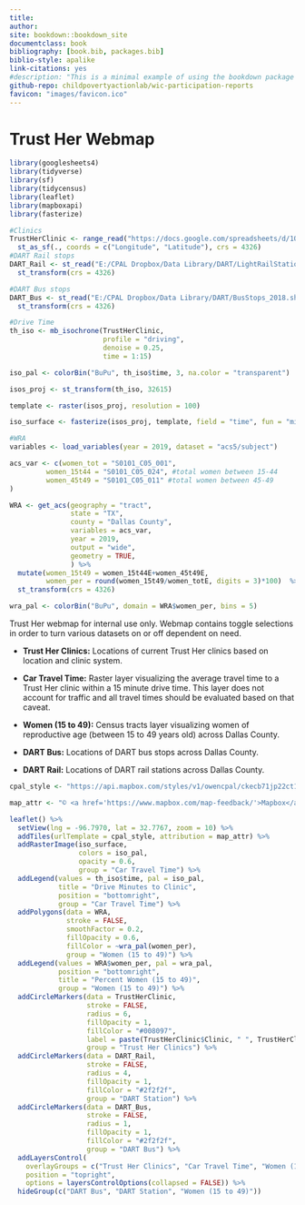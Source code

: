 ```yaml
---
title:
author:
site: bookdown::bookdown_site
documentclass: book
bibliography: [book.bib, packages.bib]
biblio-style: apalike
link-citations: yes
#description: "This is a minimal example of using the bookdown package to write a book. The output format for this example is bookdown::gitbook."
github-repo: childpovertyactionlab/wic-participation-reports
favicon: "images/favicon.ico"
---
```


# Trust Her Webmap {-}

```r
library(googlesheets4)
library(tidyverse)
library(sf)
library(tidycensus)
library(leaflet)
library(mapboxapi)
library(fasterize)

#Clinics
TrustHerClinic <- range_read("https://docs.google.com/spreadsheets/d/1QSeMpSoZRFPMW4l4P3k0LE_brDKARhGXrGgrkD83FsQ/edit#gid=472929183", sheet = "Clinic Sites Master") %>%
  st_as_sf(., coords = c("Longitude", "Latitude"), crs = 4326)
#DART Rail stops
DART_Rail <- st_read("E:/CPAL Dropbox/Data Library/DART/LightRailStations.shp") %>%
  st_transform(crs = 4326)

#DART Bus stops
DART_Bus <- st_read("E:/CPAL Dropbox/Data Library/DART/BusStops_2018.shp") %>%
  st_transform(crs = 4326)

#Drive Time
th_iso <- mb_isochrone(TrustHerClinic,
                       profile = "driving",
                       denoise = 0.25,
                       time = 1:15)

iso_pal <- colorBin("BuPu", th_iso$time, 3, na.color = "transparent")

isos_proj <- st_transform(th_iso, 32615)

template <- raster(isos_proj, resolution = 100)

iso_surface <- fasterize(isos_proj, template, field = "time", fun = "min")

#WRA
variables <- load_variables(year = 2019, dataset = "acs5/subject")

acs_var <- c(women_tot = "S0101_C05_001",
         women_15t44 = "S0101_C05_024", #total women between 15-44
         women_45t49 = "S0101_C05_011" #total women between 45-49
)

WRA <- get_acs(geography = "tract",
               state = "TX",
               county = "Dallas County",
               variables = acs_var,
               year = 2019,
               output = "wide",
               geometry = TRUE,
               ) %>%
  mutate(women_15t49 = women_15t44E+women_45t49E,
         women_per = round(women_15t49/women_totE, digits = 3)*100)  %>%
  st_transform(crs = 4326)

wra_pal <- colorBin("BuPu", domain = WRA$women_per, bins = 5)
```

Trust Her webmap for internal use only.
Webmap contains toggle selections in order to turn various datasets on or off dependent on need. 

* **Trust Her Clinics:** Locations of current Trust Her clinics based on location and clinic system.

* **Car Travel Time:** Raster layer visualizing the average travel time to a Trust Her clinic within a 15 minute drive time. This layer does not account for traffic and all travel times should be evaluated based on that caveat.

* **Women (15 to 49):** Census tracts layer visualizing women of reproductive age (between 15 to 49 years old) across Dallas County.

* **DART Bus:** Locations of DART bus stops across Dallas County.

* **DART Rail:** Locations of DART rail stations across Dallas County.

```r
cpal_style <- "https://api.mapbox.com/styles/v1/owencpal/ckecb71jp22ct19qc1id28jku/tiles/256/{z}/{x}/{y}@2x?access_token=pk.eyJ1Ijoib3dlbmNwYWwiLCJhIjoiY2tlYnR3emdxMGNhZzMwb2EzZWR4ajloNCJ9.P7Mujz8F3Rssq5-Q6dcvMw"

map_attr <- "© <a href='https://www.mapbox.com/map-feedback/'>Mapbox</a> Basemap © <a href='https://childpovertyactionlab.org/'>Child Poverty Action Lab</a>"

leaflet() %>%
  setView(lng = -96.7970, lat = 32.7767, zoom = 10) %>%
  addTiles(urlTemplate = cpal_style, attribution = map_attr) %>%
  addRasterImage(iso_surface, 
                 colors = iso_pal, 
                 opacity = 0.6,
                 group = "Car Travel Time") %>%
  addLegend(values = th_iso$time, pal = iso_pal,
            title = "Drive Minutes to Clinic",
            position = "bottomright",
            group = "Car Travel Time") %>%
  addPolygons(data = WRA,
              stroke = FALSE, 
              smoothFactor = 0.2, 
              fillOpacity = 0.6,
              fillColor = ~wra_pal(women_per),
              group = "Women (15 to 49)") %>%
  addLegend(values = WRA$women_per, pal = wra_pal,
            position = "bottomright",
            title = "Percent Women (15 to 49)",
            group = "Women (15 to 49)") %>%
  addCircleMarkers(data = TrustHerClinic,
                   stroke = FALSE,
                   radius = 6,
                   fillOpacity = 1,
                   fillColor = "#008097",
                   label = paste(TrustHerClinic$Clinic, " ", TrustHerClinic$System),
                   group = "Trust Her Clinics") %>%
  addCircleMarkers(data = DART_Rail,
                   stroke = FALSE,
                   radius = 4,
                   fillOpacity = 1,
                   fillColor = "#2f2f2f",
                   group = "DART Station") %>%
  addCircleMarkers(data = DART_Bus,
                   stroke = FALSE,
                   radius = 1,
                   fillOpacity = 1,
                   fillColor = "#2f2f2f",
                   group = "DART Bus") %>%
  addLayersControl(
    overlayGroups = c("Trust Her Clinics", "Car Travel Time", "Women (15 to 49)", "DART Bus", "DART Station"),
    position = "topright",
    options = layersControlOptions(collapsed = FALSE)) %>%
  hideGroup(c("DART Bus", "DART Station", "Women (15 to 49)"))
```